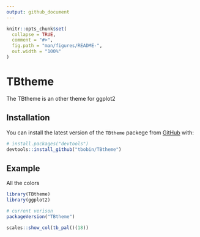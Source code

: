 ```yaml
---
output: github_document
---
```


<!-- README.md is generated from README.Rmd. Please edit that file -->

```r
knitr::opts_chunk$set(
  collapse = TRUE,
  comment = "#>",
  fig.path = "man/figures/README-",
  out.width = "100%"
)
```

# TBtheme

<!-- badges: start -->
<!-- badges: end -->

The TBtheme is an other theme for ggplot2

## Installation

You can install the latest version of the `TBtheme` packege from [GitHub](https://github.com/) with:

``` r
# install.packages("devtools")
devtools::install_github("tbobin/TBtheme")
```
## Example

All the colors

```r
library(TBtheme)
library(ggplot2)

# current verison
packageVersion("TBtheme")

scales::show_col(tb_pal()(18))

```


